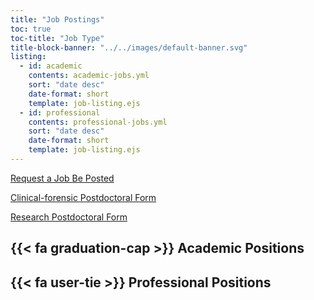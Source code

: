 ```yaml
---
title: "Job Postings"
toc: true
toc-title: "Job Type"
title-block-banner: "../../images/default-banner.svg"
listing:
  - id: academic
    contents: academic-jobs.yml
    sort: "date desc"
    date-format: short
    template: job-listing.ejs
  - id: professional
    contents: professional-jobs.yml
    sort: "date desc"
    date-format: short
    template: job-listing.ejs
---
```



::: {.row .align-items-center .justify-content-center}
::: {.col-md-6}

[Request a Job Be Posted](https://apls.memberclicks.net/job-posting-request#!/){#btn-guide .btn-action .btn-action .btn .btn-primary role="button"}

:::

:::

::: button-row
[Clinical-forensic Postdoctoral Form](https://docs.google.com/forms/d/e/1FAIpQLSeyn6YEW7-mne6RsT-yzTMN8HNSXQjuHYPP1DtW7gQq11H9eA/viewform){.btn-action .btn-action .btn .btn-info role="button"}

[Research Postdoctoral Form](https://docs.google.com/forms/d/e/1FAIpQLSflLwIb_8pTwj_UF7zUDYlBV-4ZF5RhOTB8CJ4etbIPlncwoA/viewform){.btn-action .btn .btn-info role="button"}
:::



## {{< fa graduation-cap >}} Academic Positions

::: {#academic}
:::

## {{< fa user-tie >}} Professional Positions

::: {#professional}
:::
